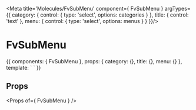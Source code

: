 
<Meta title='Molecules/FvSubMenu' component={ FvSubMenu } argTypes={{
  category: {
    control: {
      type: 'select',
      options: categories
    }
  },
  title: { control: 'text' },
  menu: {
    control: {
      type: 'select',
      options: menus
    }
  }
}}/>

# FvSubMenu

<Canvas>
<Story name='Common' height='150px' args={{
  category: defaultCategory,
  title: 'test',
  menu: defaultMenu
}}>{{
  components: { FvSubMenu },
  props: {
    category: {},
    title: {},
    menu: {}
  },
  template: `<FvSubMenu
    :categoryName='category'
    :title='title'
    :menuName='menu'
  >
  </FvSubMenu>`
}}</Story>
</Canvas>

## Props

<Props of={ FvSubMenu } />
